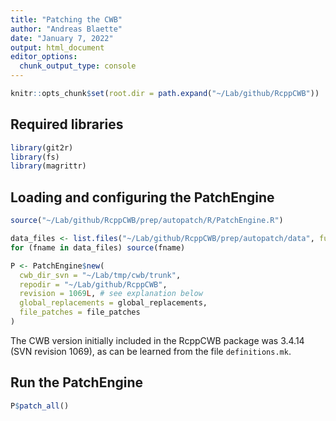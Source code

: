 ```yaml
---
title: "Patching the CWB"
author: "Andreas Blaette"
date: "January 7, 2022"
output: html_document
editor_options: 
  chunk_output_type: console
---
```


```r
knitr::opts_chunk$set(root.dir = path.expand("~/Lab/github/RcppCWB"))
```


## Required libraries

```r
library(git2r)
library(fs)
library(magrittr)
```


## Loading and configuring the PatchEngine

```r
source("~/Lab/github/RcppCWB/prep/autopatch/R/PatchEngine.R")

data_files <- list.files("~/Lab/github/RcppCWB/prep/autopatch/data", full.names = TRUE)
for (fname in data_files) source(fname)
```


```r
P <- PatchEngine$new(
  cwb_dir_svn = "~/Lab/tmp/cwb/trunk",
  repodir = "~/Lab/github/RcppCWB",
  revision = 1069L, # see explanation below
  global_replacements = global_replacements,
  file_patches = file_patches
)
```

The CWB version initially included in the RcppCWB package was 3.4.14 (SVN revision 1069), as can be learned from the file `definitions.mk`.


## Run the PatchEngine

```r
P$patch_all()
```